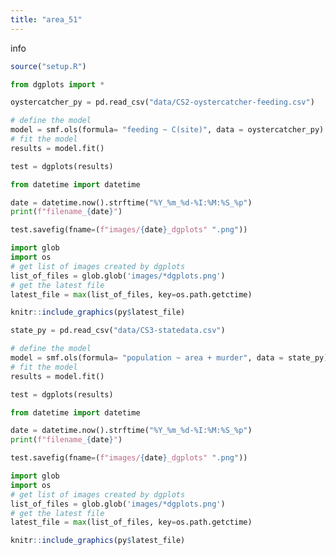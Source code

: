 ```yaml
---
title: "area_51"
---
```

info
```r
source("setup.R")
```

```python
from dgplots import *
```



```python
oystercatcher_py = pd.read_csv("data/CS2-oystercatcher-feeding.csv")
```

```python
# define the model
model = smf.ols(formula= "feeding ~ C(site)", data = oystercatcher_py)
# fit the model
results = model.fit()
```

```python
test = dgplots(results)
```

```python
from datetime import datetime

date = datetime.now().strftime("%Y_%m_%d-%I:%M:%S_%p")
print(f"filename_{date}")

test.savefig(fname=(f"images/{date}_dgplots" ".png"))
```

```python
import glob
import os
# get list of images created by dgplots
list_of_files = glob.glob('images/*dgplots.png')
# get the latest file
latest_file = max(list_of_files, key=os.path.getctime)
```

```r
knitr::include_graphics(py$latest_file)
```

```python
state_py = pd.read_csv("data/CS3-statedata.csv")
```

```python
# define the model
model = smf.ols(formula= "population ~ area + murder", data = state_py)
# fit the model
results = model.fit()
```

```python
test = dgplots(results)
```

```python
from datetime import datetime

date = datetime.now().strftime("%Y_%m_%d-%I:%M:%S_%p")
print(f"filename_{date}")

test.savefig(fname=(f"images/{date}_dgplots" ".png"))
```

```python
import glob
import os
# get list of images created by dgplots
list_of_files = glob.glob('images/*dgplots.png')
# get the latest file
latest_file = max(list_of_files, key=os.path.getctime)
```

```r
knitr::include_graphics(py$latest_file)
```
